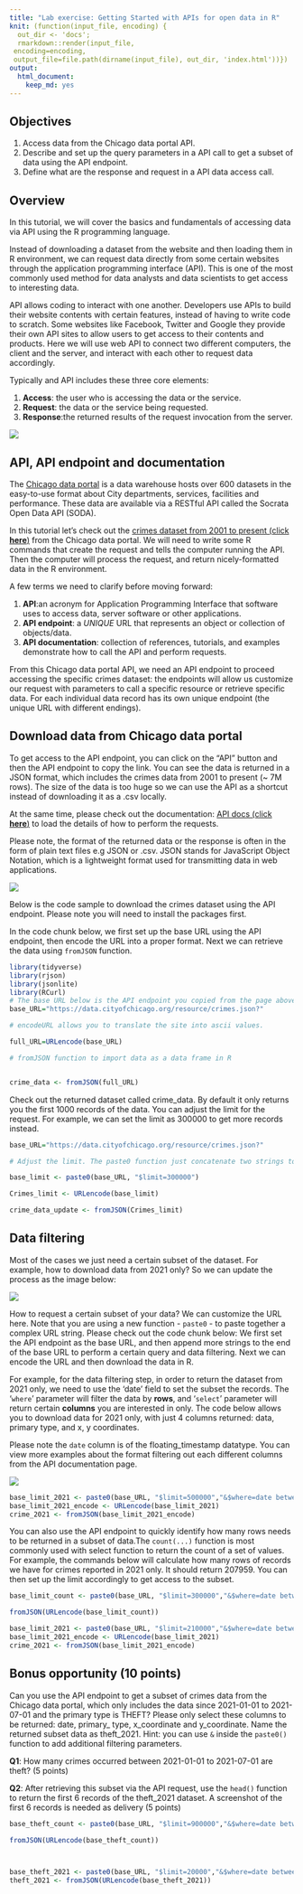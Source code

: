 ```yaml
---
title: "Lab exercise: Getting Started with APIs for open data in R"
knit: (function(input_file, encoding) {
  out_dir <- 'docs';
  rmarkdown::render(input_file,
 encoding=encoding,
 output_file=file.path(dirname(input_file), out_dir, 'index.html'))})
output: 
  html_document: 
    keep_md: yes
---
```



## Objectives
1. Access data from the Chicago data portal API.
2. Describe and set up the query parameters in a API call to get a subset of data using the API endpoint.
3. Define what are the response and request in a API data access call. 

## Overview 

In this tutorial, we will cover the basics and fundamentals of accessing data via API using the R programming language. 

Instead of downloading a dataset from the website and then loading them in R environment, we can request data directly from some certain websites through the application programming interface (API). This is one of the most commonly used method for data analysts and data scientists to get access to interesting data. 

API allows coding to interact with one another. Developers use APIs to build their website contents with certain features, instead of having to write code to scratch. Some websites like Facebook, Twitter and Google they provide their own API sites to allow users to get access to their contents and products. Here we will use web API to connect two different computers, the client and the server, and interact with each other to request data accordingly.


Typically and API includes these three core elements: 

1) **Access**: the user who is accessing the data or the service. 
2) **Request**: the data or the service being requested.
3) **Response**:the returned results of the request invocation from the server. 



![](images/F3.jpg)

## API, API endpoint and documentation

The [Chicago data portal](https://data.cityofchicago.org/) is a data warehouse hosts over 600 datasets in the easy-to-use format about City departments, services, facilities and performance. These data are available via a RESTful API called the Socrata Open Data API (SODA).


In this tutorial let's check out the [crimes dataset from 2001 to present (click **here**)](https://data.cityofchicago.org/Public-Safety/Crimes-2001-to-Present/ijzp-q8t2) from the Chicago data portal. We will need to write some R commands that create the request and tells the computer running the API. Then the computer will process the request, and return nicely-formatted data in the R environment.


A few terms we need to clarify before moving forward: 

1) **API**:an acronym for Application Programming Interface that software uses to access data, server software or other applications. 
2) **API endpoint**: a *UNIQUE* URL that represents an object or collection of objects/data.
3) **API documentation**: collection of references, tutorials, and examples demonstrate how to call the API and perform requests. 

From this Chicago data portal API, we need an API endpoint to proceed accessing the specific crimes dataset: the endpoints will allow us customize our request with parameters to call a specific resource or retrieve specific data. For each individual data record has its own unique endpoint (the unique URL with different endings). 


## Download data from Chicago data portal 

To get access to the API endpoint, you can click on the "API" button and then the API endpoint to copy the link. You can see the data is returned in a JSON format, which includes the crimes data from 2001 to present (~ 7M rows). The size of the data is too huge so we can use the API as a shortcut instead of downloading it as a .csv locally. 

At the same time, please check out the documentation: [API docs (click **here**)](https://dev.socrata.com/foundry/data.cityofchicago.org/ijzp-q8t2) to load the details of how to perform the requests. 

Please note, the format of the returned data or the response is often in the form of plain text files e.g JSON or .csv. JSON stands for JavaScript Object Notation, which is a lightweight format used for transmitting data in web applications. 


![](images/F1.jpg)


Below is the code sample to download the crimes dataset using the API endpoint. Please note you will need to install the packages first. 

In the code chunk below, we first set up the base URL using the API endpoint, then encode the URL into a proper format. Next we can retrieve the data using `fromJSON` function. 



```r
library(tidyverse)
library(rjson)
library(jsonlite)
library(RCurl)
# The base URL below is the API endpoint you copied from the page above. 
base_URL="https://data.cityofchicago.org/resource/crimes.json?"

# encodeURL allows you to translate the site into ascii values. 

full_URL=URLencode(base_URL)

# fromJSON function to import data as a data frame in R


crime_data <- fromJSON(full_URL)

```


Check out the returned dataset called crime_data. By default it only returns you the first 1000 records of the data. You can adjust the limit for the request. For example, we can set the limit as 300000 to get more records instead. 

```r
 
base_URL="https://data.cityofchicago.org/resource/crimes.json?"

# Adjust the limit. The paste0 function just concatenate two strings to update the URL. 

base_limit <- paste0(base_URL, "$limit=300000")

Crimes_limit <- URLencode(base_limit)

crime_data_update <- fromJSON(Crimes_limit)
```



## Data filtering

Most of the cases we just need a certain subset of the dataset. For example, how to download data from 2021 only? So we can update the process as the image below: 

![](images/F4.jpg)


How to request a certain subset of your data? We can customize the URL here. Note that you are using a new function - `paste0` - to paste together a complex URL string. Please check out the code chunk below: We first set the API endpoint as the base URL, and then append more strings to the end of the base URL to perform a certain query and data filtering. Next we can encode the URL and then download the data in R. 


For example, for the data filtering step, in order to return the dataset from 2021 only, we need to use the 'date' field to set the subset the records. The '`where`' parameter will filter the data by **rows**, and '`select`' parameter will return certain **columns** you are interested in only. The code below allows you to download data for 2021 only, with just 4 columns returned: data, primary type, and x, y coordinates. 

Please note the `date` column is of the floating_timestamp datatype. You can view more examples about the format filtering out each different columns from the API documentation page. 

![](images/F2.jpg)

```r
base_limit_2021 <- paste0(base_URL, "$limit=500000","&$where=date between '2020-12-31T23:59:00.000' and '2021-12-31T23:59:00.000'", "&$select=date, primary_type, x_coordinate, y_coordinate")
base_limit_2021_encode <- URLencode(base_limit_2021)
crime_2021 <- fromJSON(base_limit_2021_encode)
```



You can also use the API endpoint to quickly identify how many rows needs to be returned in a subset of data.The `count(...)` function is most commonly used with select function to return the count of a set of values.  For example, the commands below will calculate how many rows of records we have for crimes reported in 2021 only. It should return 207959. You can then set up the limit accordingly to get access to the subset. 

```r
base_limit_count <- paste0(base_URL, "$limit=300000","&$where=date between '2020-12-31T23:59:00.000' and '2021-12-31T23:59:00.000'","&$select=count(date)")

fromJSON(URLencode(base_limit_count))

base_limit_2021 <- paste0(base_URL, "$limit=210000","&$where=date between '2020-12-31T23:59:00.000' and '2021-12-31T23:59:00.000'", "&$select=date, primary_type, x_coordinate, y_coordinate")
base_limit_2021_encode <- URLencode(base_limit_2021)
crime_2021 <- fromJSON(base_limit_2021_encode)
```


## Bonus opportunity (10 points)

Can you use the API endpoint to get a subset of crimes data from the Chicago data portal, which only includes the data since 2021-01-01 to 2021-07-01 and the primary type is THEFT? Please only select these columns to be returned: date, primary_ type, x_coordinate and y_coordinate. Name the returned subset data as theft_2021.  Hint: you can use `&` inside the `paste0()` function to add additional filtering parameters. 

**Q1**: How many crimes occurred between 2021-01-01 to 2021-07-01 are theft? (5 points)

**Q2**: After retrieving this subset via the API request, use the `head()` function to return the first 6 records of the theft_2021 dataset. A screenshot of the first 6 records is needed as delivery (5 points)



```r
base_theft_count <- paste0(base_URL, "$limit=900000","&$where=date between '2021-01-01T00:00:00.000' and '2021-06-30T23:59:59.000'","&primary_type='THEFT'", "&$select=count(date)")

fromJSON(URLencode(base_theft_count))



base_theft_2021 <- paste0(base_URL, "$limit=20000","&$where=date between '2021-01-01T00:00:00.000' and '2021-06-30T23:59:59.000'","&primary_type='THEFT'", "&$select=date, primary_type, x_coordinate, y_coordinate")
theft_2021 <- fromJSON(URLencode(base_theft_2021))

```


